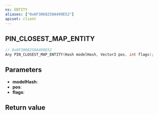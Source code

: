```yaml
---
ns: ENTITY
aliases: ["0x6F3068258A499E52"]
apiset: client
---
```

## PIN_CLOSEST_MAP_ENTITY

```c
// 0x6F3068258A499E52
Any PIN_CLOSEST_MAP_ENTITY(Hash modelHash, Vector3 pos, int flags);
```


## Parameters
* **modelHash**:
* **pos**:
* **flags**:

## Return value